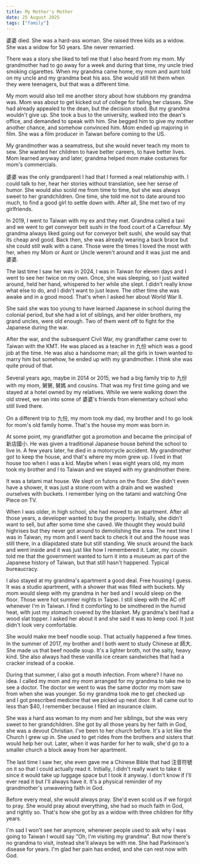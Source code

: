 ```yaml
---
title: My Mother's Mother
date: 25 August 2025
tags: ["family"]
---
```


婆婆 died.
She was a hard-ass woman.
She raised three kids as a widow.
She was a widow for 50 years.
She never remarried.

There was a story she liked to tell me that I also heard from my mom.
My grandmother had to go away for a week and during that time, my uncle tried smoking cigarettes.
When my grandma came home, my mom and aunt told on my uncle and my grandma beat his ass.
She would still hit them when they were teenagers, but that was a different time.

My mom would also tell me another story about how stubborn my grandma was.
Mom was about to get kicked out of college for failing her classes. She had already appealed to the dean, but the decision stood.
But my grandma wouldn't give up. She took a bus to the university, walked into the dean's office, and demanded to speak with him.
She begged him to give my mother another chance, and somehow convinced him.
Mom ended up majoring in film.
She was a film producer in Taiwan before coming to the US.

My grandmother was a seamstress, but she would never teach my mom to sew.
She wanted her children to have better careers, to have better lives.
Mom learned anyway and later, grandma helped mom make costumes for mom's commercials.

婆婆 was the only grandparent I had that I formed a real relationship with.
I could talk to her, hear her stories without translation, see her sense of humor.
She would also scold me from time to time, but she was always sweet to her grandchildren.
One time, she told me not to date around too much, to find a good girl to settle down with.
After all, She met two of my girlfriends.

In 2019, I went to Taiwan with my ex and they met.
Grandma called a taxi and we went to get conveyor belt sushi in the food court of a Carrefour.
My grandma always liked going out for conveyor belt sushi, she would say that its cheap and good.
Back then, she was already wearing a back brace but she could still walk with a cane.
Those were the times I loved the most with her, when my Mom or Aunt or Uncle weren't
around and it was just me and 婆婆.

The last time I saw her was in 2024, I was in Taiwan for eleven days and I went
to see her twice on my own.
Once, she was sleeping, so I just waited around, held her hand, whispered to her
while she slept.
I didn't really know what else to do, and I didn't want to just leave.
The other time she was awake and in a good mood.
That's when I asked her about World War II.

She said she was too young to have learned Japanese in school during the colonial period,
but she had a lot of siblings, and her older brothers, my grand uncles, were old enough.
Two of them went off to fight for the Japanese during the war.

After the war, and the subsequent Civil War, my grandfather came over to Taiwan with the KMT.
He was placed as a teacher in 九份 which was a good job at the time.
He was also a handsome man; all the girls in town wanted to marry him but somehow,
he ended up with my grandmother.
I think she was quite proud of that.

Several years ago, maybe in 2014 or 2015, we had a big family trip to 九份 with my mom, 舅舅, 舅媽 and cousins.
That was my first time going and we stayed at a hotel owned by my relatives.
While we were walking down the old street, we ran into some of 婆婆's friends from elementary school who still lived there.

On a different trip to 九份, my mom took my dad, my brother and I to go look for mom's old family home.
That's the house my mom was born in.

At some point, my grandfather got a promotion and became the principal of 新店國小. 
He was given a traditional Japanese house behind the school to live in.
A few years later, he died in a motorcycle accident.
My grandmother got to keep the house, and that's where my mom grew up.
I lived in that house too when I was a kid.
Maybe when I was eight years old, my mom took my brother and I to Taiwan and we stayed with my grandmother there.

It was a tatami mat house. 
We slept on futons on the floor.
She didn't even have a shower, it was just a stone room with a drain and we washed ourselves with buckets.
I remember lying on the tatami and watching One Piece on TV.

When I was older, in high school, she had moved to an apartment.
After all those years, a developer wanted to buy the property.
Initially, she didn't want to sell, but after some time she caved. 
We thought they would build highrises but they never got around to demolishing the area.
The next time I was in Taiwan, my mom and I went back to check it out and the house was still there, in a dilapidated state but still standing. 
We snuck around the back and went inside and it was just like how I remembered it.
Later, my cousin told me that the government wanted to turn it into a museum as part of the Japanese history of Taiwan, but that still hasn't happened. 
Typical bureaucracy.

I also stayed at my grandma's apartment a good deal.
Free housing I guess.
It was a studio apartment, with a shower that was filled with buckets.
My mom would sleep with my grandma in her bed and I would sleep on the floor.
Those were hot summer nights in Taipei.
I still sleep with the AC off whenever I'm in Taiwan.
I find it comforting to be smothered in the humid heat, with just my stomach covered by the blanket.
My grandma's bed had a wood slat topper. 
I asked her about it and she said it was to keep cool.
It just didn't look very comfortable.

She would make me beef noodle soup.
That actually happened a few times.
In the summer of 2017, my brother and I both went to study Chinese at 師大.
She made us that beef noodle soup.
It's a lighter broth, not the salty, heavy kind.
She also always had these vanilla ice cream sandwiches that had a cracker instead of a cookie.

During that summer, I also got a mouth infection. 
From where? I have no idea.
I called my mom and my mom arranged for my grandma to take me to see a doctor.
The doctor we went to was the same doctor my mom saw from when she was younger.
So my grandma took me to get checked up and I got prescribed medicine that we picked up next door.
It all came out to less than $40, I remember because I filed an insurance claim.

She was a hard ass woman to my mom and her siblings, but she was very sweet to her grandchildren.
She got by all those years by her faith in God, she was a devout Christian.
I've been to her church before. 
It's a lot like the Church I grew up in.
She used to get rides from the brothers and sisters that would help her out.
Later, when it was harder for her to walk, she'd go to a smaller church a block away from her apartment.

The last time I saw her, she even gave me a Chinese Bible that had 注音符號 on it so that I could actually read it.
Initially, I didn't really want to take it since it would take up luggage space but I took it anyway.
I don't know if I'll ever read it but I'll always have it.
It's a physical reminder of my grandmother's unwavering faith in God.

Before every meal, she would always pray.
She'd even scold us if we forgot to pray.
She would pray about everything, she had so much faith in God, and rightly so.
That's how she got by as a widow with three children for fifty years.

I'm sad I won't see her anymore, whenever people used to ask why I was going to Taiwan I would say "Oh, I'm visiting my grandma".
But now there's no grandma to visit, instead she'll always be with me.
She had Parkinson's disease for years. I'm glad her pain has ended, and she can rest now with God.
